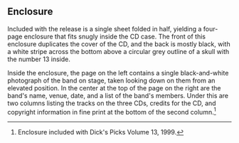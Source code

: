 
== Enclosure ==

Included with the release is a single sheet folded in half, yielding a four-page enclosure that fits snugly inside the CD case. The front of this enclosure duplicates the cover of the CD, and the back is mostly black, with a white stripe across the bottom above a circular grey outline of a skull with the number 13 inside.

Inside the enclosure, the page on the left contains a single black-and-white photograph of the band on stage, taken looking down on them from an elevated position.  In the center at the top of the page on the right are the band's name, venue, date, and a list of the band's members.  Under this are two columns listing the tracks on the three CDs, credits for the CD, and copyright information in fine print at the bottom of the second column.<ref>Enclosure included with Dick's Picks Volume 13, 1999.</ref>

